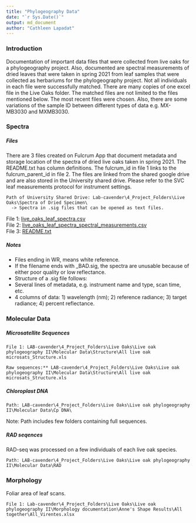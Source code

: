 ```yaml
---
title: "Phylogeography Data"
date: "`r Sys.Date()`"
output: md_document
author: "Cathleen Lapadat"
---
```

### Introduction
Documentation of important data files that were collected from live oaks for a phylogeography project. Also, documented are spectral measurements of dried leaves that were taken in spring 2021 from leaf samples that were collected as herbariums for the phylogeography project. Not all individuals in each file were successfully matched. There are many copies of one excel file in the Live Oaks\ folder. The matched files are not limited to the files mentioned below. The most recent files were chosen. Also, there are some variations of the sample ID between different types of data e.g. MX-MB3030 and MXMB3030.

### Spectra
##### Files

There are 3 files created on Fulcrum App that document metadata and storage location of the spectra of dried live oaks taken in spring 2021. The README.txt has column definitions. The fulcrum_id in file 1 links to the fulcrum_parent_id in file 2. The files are linked from the shared google drive and are also stored in the University shared drive.  Please refer to the SVC leaf measurements protocol for instrument settings.

```
Path of University Shared Drive: Lab-cavender\4_Project_Folders\Live Oaks\Spectra of Dried Specimen\
  -> Spectra in .sig files that can be opened as text files.
```
File 1: [live_oaks_leaf_spectra.csv](https://drive.google.com/file/d/1d6OAtn-64dOzv6w7fhMUof_7VvqFjh-J/view?usp=sharing)  
File 2: [live_oaks_leaf_spectra_spectral_measurements.csv](https://drive.google.com/file/d/1XIT7dEnRDVNNQvHG5SgdcUTJHV3Syohb/view?usp=sharing)  
File 3: [README.txt](https://drive.google.com/file/d/1rZLfSgHOGfEWay7lIOdNPRKEz9CqndHa/view?usp=sharing)  

##### Notes
*  Files ending in WR, means white reference.
*  If the filename ends with _BAD.sig, the spectra are unusable because of either poor quality or low reflectance.
*  Structure of a .sig file follows:
  +  Several lines of metadata, e.g. instrument name and type, scan time, etc.
  +  4 columns of data: 1) wavelength (nm); 2) reference radiance; 3) target radiance; 4) percent reflectance.
  
### Molecular Data
##### Microsatellite Sequences
```
File 1: LAB-cavender\4_Project_Folders\Live Oaks\Live oak phylogeography II\Molecular Data\Structure\All live oak microsats_Structure.xls 

Raw sequences:** LAB-cavender\4_Project_Folders\Live Oaks\Live oak phylogeography II\Molecular Data\Structure\All live oak microsats_Structure.xls  
```
##### Chloroplast DNA
```
Path: LAB-cavender\4_Project_Folders\Live Oaks\Live oak phylogeography II\Molecular Data\Cp DNA\  
```
Note: Path includes few folders containing full sequences.  

##### RAD seqences
RAD-seq was processed on a few individuals of each live oak species.
```
Path: LAB-cavender\4_Project_Folders\Live Oaks\Live oak phylogeography II\Molecular Data\RAD
```

### Morphology
Foliar area of leaf scans.
```
File 1: Lab-cavender\4_Project_Folders\Live Oaks\Live oak phylogeography II\Morphology documentation\Anne's Shape Results\All together\All_Virentes.xlsx  
```